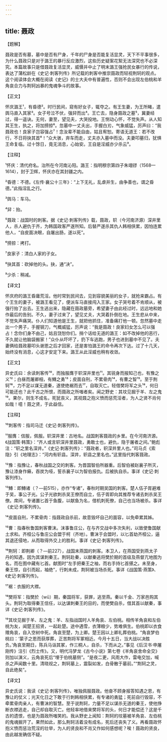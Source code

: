 ```yaml
---
---
---
```

title: 聂政
---




【题解】


聂政是否有墓，墓中是否有尸身，千年的尸身是否能复活显灵，天下不平事很多，为什么聂政只是对于潞王的暴行反应激烈，这些历史疑案花絮无法深究也不必深究。本篇故事只是借聂政复活显灵，威慑并中止了明末潞王强抢民女暴行的传说，表达了蒲松龄在《史记·刺客列传》所记载的刺客中推崇聂政而轻视荆轲的观点。这个阅读体会大概在阅读《史记》的士大夫中有普遍性，否则不会出现左伯桃和羊角哀合力与荆轲凶暴的鬼魂争斗的故事。


【正文】

怀庆潞王¹，有昏德²。时行民间，窥有好女子，辄夺之。有王生妻，为王所睹，遣舆马直入其家³。女子号泣不伏，强舁而出⁴。王亡去，隐身聂政之墓⁵，冀妻经过，得一遥诀。无何，妻至，望见夫，大哭投地。王恻动心怀，不觉失声。从人知其王生，执之，将加搒掠⁶。忽墓中一丈夫出，手握白刃，气象威猛，厉声曰：“我聂政也！良家子岂容强占⁷！念汝辈不能自由，姑且宥恕。寄语无道王：若不改行，不日将抉其首⁸！”众大骇，弃车而走，丈夫亦入墓中而没。夫妻叩墓归，犹惧王命复临。过十馀日，竟无消息，心始安。王自是淫威亦少杀云⁹。

【注释】


¹怀庆：清代府名。治所在今河南沁阳。潞王：指明穆宗第四子朱翊镠（1568—1614），封于卫辉，怀庆亦在其封疆之内。

²昏德：不德。《左传·襄公十三年》：“上下无礼，乱虐并生，由争善也，谓之昏德。”此指淫乱之行。

³舆马：车马。

⁴舁：抬。

⁵聂政：战国时的刺客。据《史记·刺客列传》载，聂政，轵（今河南济源）深井里人，杀人避仇于齐，为韩国政客严遂所知。后替严遂杀其仇人韩相侠累，因怕连累他人，“自皮面决眼，自屠出肠，遂以死”。

⁶搒掠：拷打。

⁷良家子：清白人家的子女。

⁸抉其首：砍掉他的头。抉，通“决”。

⁹少杀：稍减。





【译文】


怀庆府的潞王昏庸荒淫。他时常到民间去，见到容貌美丽的女子，就抢来霸占。有个王生的妻子，被潞王看见了，便派车马直接闯入王家。女子哭号着不肯顺从，被强行抬了出去。王生逃出来，隐藏在聂政墓旁，希望妻子由此经过时，远远地和她作最后的告别。不久，妻子过来了，望见丈夫，大哭着扑倒在地。王生悲从中来，不觉失声痛哭。仆人们知道他是王生，就把他抓住，准备痛打他一顿。忽然墓中走出一个男子，手握钢刀，气概威猛，厉声说：“我是聂政！良家妇女怎么可以强占！念你们身不由己，姑且饶恕你们。捎个话给无道的潞王：如不改掉他的恶行，不久就让他脑袋搬家！”众仆从吓坏了，扔下车逃跑，男子也进到墓中不见了。夫妻俩给聂政墓叩头谢恩之后才回家，还是害怕潞王的命令再次下达。过了十几天，始终没有消息，心这才安定下来。潞王从此淫威也稍有收敛。


【正文】

异史氏曰：余读刺客传¹⁰，而独服膺于轵深井里也¹¹。其锐身而报知己也，有豫之义¹²；白昼而屠卿相，有鱄之勇¹³；皮面自刑，不累骨肉¹⁴，有曹之智¹⁵。至于荆轲¹⁶，力不足以谋无道秦，遂使绝裾而去¹⁷，自取灭亡。轻借樊将军之头¹⁸，何日可能还也？此千古之所恨，而聂政之所嗤者矣。闻之野史：其坟见掘于羊、左之鬼¹⁹。果尔，则生不成名，死犹丧义，其视聂之抱义愤而惩荒淫者，为人之贤不肖何如哉！噫！聂之贤，于此益信。

【注释】


¹⁰刺客传：指司马迁《史记·刺客列传》。

¹¹服膺：信服，佩服。轵深井里：古地名。战国刺客聂政的乡里。在今河南济源。《战国策·韩策》：“齐人或言轵深井里聂政，勇敢士也，避仇，隐于屠者之间。”鲍彪注：“轵之里名深井。”《史记·刺客列传》：“聂政者，轵深井里人也。”司马贞《索隐》引《地理志》：“河内有轵县。深井，轵县之里名也。”这里指代刺客聂政。

¹²豫：指豫让，春秋战国之交的刺客。为晋国智伯所器重。后智伯被赵襄子所灭，豫让漆身作癞，吞炭为哑，誓杀襄子以为智伯报仇。后被执自杀。事详《史记·刺客列传》。

¹³鱄：即鱄诸（？—前515），亦作“专诸”，春秋时期吴国的刺客。楚人伍子胥避难于吴，事公子光。公子光欲刺杀吴王僚而自立，伍子胥即向其推荐专诸去刺杀吴王僚。席间，专诸置匕首于鱼腹，以献鱼为名，借机刺死僚，自己也当场被杀。事详《史记·刺客列传》。

¹⁴皮面自刑，不累骨肉：指聂政自杀前，故意毁坏自己的面容，以免牵累其姊。

¹⁵曹：指春秋鲁国刺客曹沫。沫事鲁庄公，在与齐交战中多次失利，以致使鲁国献土求和。齐桓公与鲁庄公会盟于柯（齐地）。曹沫于会盟时，以匕首劫齐桓公，逼其退还侵地，从而取得外交上的胜利。事详《史记·刺客列传》。

¹⁶荆轲：即荆卿（？—前227），战国末燕国的刺客。本卫人，在燕国受到燕太子丹的知遇，因为其谋刺秦王。荆轲赴秦，以献秦逃将樊於期的首级及燕督亢地图为名，而在图中藏有匕首。献图时“左手把秦王之袖，而右手持匕首揕之。未至身，秦王惊，自引而起，袖绝”，行刺未成，荆轲被当场杀死。事详《战国策·燕策》、《史记·刺客列传》。

¹⁷裾：衣服的大襟。

¹⁸樊将军：指樊於（wū）期，秦国将军，获罪，逃至燕。秦以千金、万家邑购其头。荆轲为取得秦王信任，以达谋刺秦王的目的，而使樊自杀，借其首以献秦，事详《史记·刺客列传》。

¹⁹其坟见掘于羊、左之鬼：羊、左指战国时人羊角哀、左伯桃。相传羊角哀和左伯桃为友，闻楚王招贤，一起赴楚。途中遇雪，衣薄粮少，势难俱生。伯桃即以衣食赠角哀，自入空树中死。角哀至楚，为上卿。楚王因以上卿礼葬伯桃。“角哀梦伯桃曰：‘蒙子之恩而获厚葬，正苦荆将军冢相近。今月十五日，当大战以决胜负。’角哀至期日，陈兵马诣其冢，作三桐人，自杀，下而从之。”事见《后汉书·申屠刚传》注引《烈士传》。又，明代冯梦龙《古今小说》第七卷《羊角哀舍命全交》则加以演义，云角哀死后“埋于伯桃墓侧”。“是夜二更，风雨大作，雷电交加，喊杀之声闻数十里。清晓视之，荆轲墓上，震裂如发，白骨散于墓前。”“荆轲之灵，自此绝矣”。





【译文】


异史氏说：我读《史记·刺客列传》，唯独佩服聂政。他奋不顾身报答知遇之恩，有豫让的仗义；光天化日之下敢于行刺韩相侠累，有专诸的勇猛；死前自行毁容，不牵累骨肉亲人，有曹沫的智慧。至于说荆轲，力量不足以谋杀无道的秦王，使他挣断衣襟逃走，自己却自取灭亡。他轻率地借来樊将军的头，何日才能偿还？这是千古的遗恨，也是为聂政所嗤笑的。我从野史上闻知：荆轲的坟墓被羊角哀、左伯桃的鬼魂掘开了。果然如此，那么荆轲活着没有成名，死后还丧失了义。再看聂政怀抱义愤而惩治荒淫的壮举，为人的贤良和不肖又作如何感想呢？唉！聂政的贤良，由此越发确信不疑。